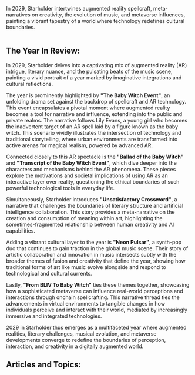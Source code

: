 In 2029, Starholder intertwines augmented reality spellcraft, meta-narratives on creativity, the evolution of music, and metaverse influences, painting a vibrant tapestry of a world where technology redefines cultural boundaries.

<img src="https://www.blockstar.com/wp-content/uploads/2024/06/2029-babywitch-e1718997816573.png" alt="" />

## The Year In Review:
In 2029, Starholder delves into a captivating mix of augmented reality (AR) intrigue, literary nuance, and the pulsating beats of the music scene, painting a vivid portrait of a year marked by imaginative integrations and cultural reflections.

The year is prominently highlighted by **"The Baby Witch Event"**, an unfolding drama set against the backdrop of spellcraft and AR technology. This event encapsulates a pivotal moment where augmented reality becomes a tool for narrative and influence, extending into the public and private realms. The narrative follows Lily Evans, a young girl who becomes the inadvertent target of an AR spell laid by a figure known as the baby witch. This scenario vividly illustrates the intersection of technology and traditional storytelling, where urban environments are transformed into active arenas for magical realism, powered by advanced AR.

Connected closely to this AR spectacle is the **"Ballad of the Baby Witch"** and **"Transcript of the Baby Witch Event"**, which dive deeper into the characters and mechanisms behind the AR phenomena. These pieces explore the motivations and societal implications of using AR as an interactive layer over reality, questioning the ethical boundaries of such powerful technological tools in everyday life.

Simultaneously, Starholder introduces **"Unsatisfactory Crossword"**, a narrative that challenges the boundaries of literary structure and artificial intelligence collaboration. This story provides a meta-narrative on the creation and consumption of meaning within art, highlighting the sometimes-fragmented relationship between human creativity and AI capabilities.

Adding a vibrant cultural layer to the year is **"Neon Pulsar"**, a synth-pop duo that continues to gain traction in the global music scene. Their story of artistic collaboration and innovation in music intersects subtly with the broader themes of fusion and creativity that define the year, showing how traditional forms of art like music evolve alongside and respond to technological and cultural currents.

Lastly, **"From BLIV To Baby Witch"** ties these themes together, showcasing how a sophisticated metaverse can influence real-world perceptions and interactions through onchain spellcrafting. This narrative thread ties the advancements in virtual environments to tangible changes in how individuals perceive and interact with their world, mediated by increasingly immersive and integrated technologies.

2029 in Starholder thus emerges as a multifaceted year where augmented realities, literary challenges, musical evolution, and metaverse developments converge to redefine the boundaries of perception, interaction, and creativity in a digitally augmented world.

## Articles and Topics:


